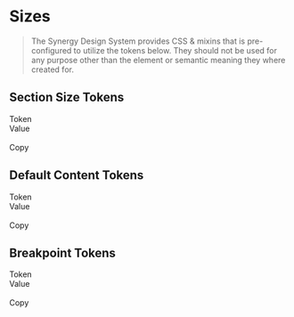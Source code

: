 
<Meta title="Docs/Developers/Tokens/Size"/>

# Sizes

> The Synergy Design System provides CSS & mixins that is pre-configured to utilize the tokens below. They should not be used for any purpose other than the element or semantic meaning they where created for.

## Section Size Tokens

<div className="table token margin-top">
  <div>
    <div>Token</div>
    <div>Value</div>
    <div>&nbsp;</div>
    <div>Copy</div>
  </div>
  <TokenRow k="max-width" value={theme.semantic.size.section['max-width']} prefix="--sds-semantic-size-section"></TokenRow>
</div>

## Default Content Tokens

<div className="table token margin-top">
  <div>
    <div>Token</div>
    <div>Value</div>
    <div>&nbsp;</div>
    <div>Copy</div>
  </div>
  <TokenRow k="margin-bottom" value={theme.semantic.size['default-content-wrapper']['margin-bottom']} prefix="--sds-semantic-size-default-content-wrapper"></TokenRow>
</div>

## Breakpoint Tokens

<div className="table token margin-top">
  <div>
    <div>Token</div>
    <div>Value</div>
    <div>&nbsp;</div>
    <div>Copy</div>
  </div>
  <TokenList tokens={theme.semantic.size.breakpoints} prefix="--sds-semantic-size-breakpoints"></TokenList>
</div>